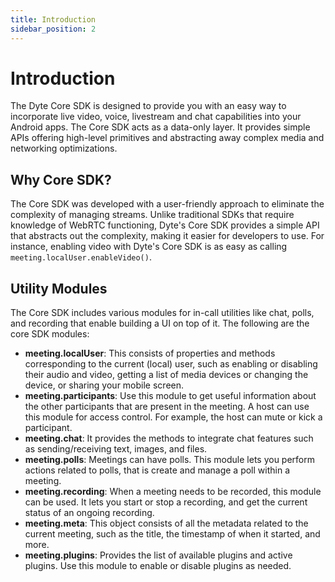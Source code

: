 ```yaml
---
title: Introduction
sidebar_position: 2
---
```



# Introduction

The Dyte Core SDK is designed to provide you with an easy way to incorporate live video, voice, livestream and chat capabilities
into your Android apps. The Core SDK acts as a data-only layer. It provides simple APIs offering high-level primitives and
abstracting away complex media and networking optimizations.

## Why Core SDK?

The Core SDK was developed with a user-friendly approach to eliminate the complexity of managing streams. Unlike traditional
SDKs that require knowledge of WebRTC functioning, Dyte's Core SDK provides a simple API that abstracts out the complexity,
making it easier for developers to use. For instance, enabling video with Dyte's Core SDK is as easy as calling
`meeting.localUser.enableVideo()`.

## Utility Modules

The Core SDK includes various modules for in-call utilities like chat, polls, and recording that enable building a UI on top of
it. The following are the core SDK modules:

- **meeting.localUser**: This consists of properties and methods corresponding to the current (local) user, such as enabling or
  disabling their audio and video, getting a list of media devices or changing the device, or sharing your mobile screen.
- **meeting.participants**: Use this module to get useful information about the other participants that are present in the
  meeting. A host can use this module for access control. For example, the host can mute or kick a participant.
- **meeting.chat**: It provides the methods to integrate chat features such as sending/receiving text, images, and files.
- **meeting.polls**: Meetings can have polls. This module lets you perform actions related to polls, that is create and manage
  a poll within a meeting.
- **meeting.recording**: When a meeting needs to be recorded, this module can be used. It lets you start or stop a recording,
  and get the current status of an ongoing recording.
- **meeting.meta**: This object consists of all the metadata related to the current meeting, such as the title, the timestamp
  of when it started, and more.
- **meeting.plugins**: Provides the list of available plugins and active plugins. Use this module to enable or disable plugins as needed.

<head>
  <title>iOS Core Introduction</title>
</head>
